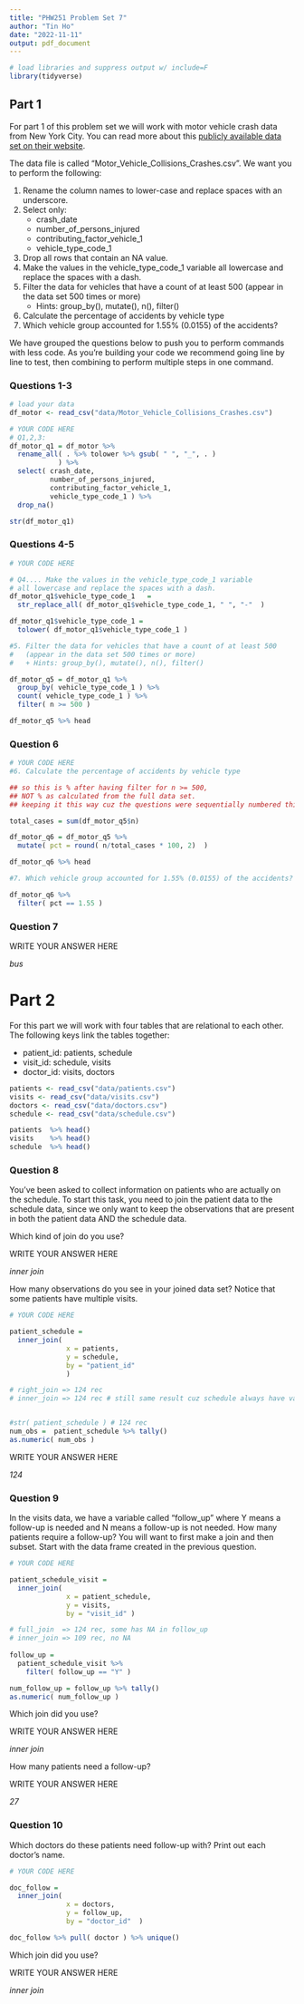 ```yaml
---
title: "PHW251 Problem Set 7"
author: "Tin Ho"
date: "2022-11-11"
output: pdf_document
---
```



```r
# load libraries and suppress output w/ include=F
library(tidyverse)
```

## Part 1

For part 1 of this problem set we will work with motor vehicle crash data from New York City. You can read more about this [publicly available data set on their website](https://data.cityofnewyork.us/Public-Safety/Motor-Vehicle-Collisions-Crashes/h9gi-nx95).

The data file is called "Motor_Vehicle_Collisions_Crashes.csv". We want you to perform the following:

1. Rename the column names to lower-case and replace spaces with an underscore.
2. Select only:
   + crash_date
   + number_of_persons_injured
   + contributing_factor_vehicle_1
   + vehicle_type_code_1
3. Drop all rows that contain an NA value.
4. Make the values in the vehicle_type_code_1 variable all lowercase and replace the spaces with a dash.
5. Filter the data for vehicles that have a count of at least 500 (appear in the data set 500 times or more)
   + Hints: group_by(), mutate(), n(), filter()
6. Calculate the percentage of accidents by vehicle type
7. Which vehicle group accounted for 1.55% (0.0155) of the accidents?

We have grouped the questions below to push you to perform commands with less code. As you're building your code we recommend going line by line to test, then combining to perform multiple steps in one command.

\newpage

### Questions 1-3

```r
# load your data
df_motor <- read_csv("data/Motor_Vehicle_Collisions_Crashes.csv")

```


```r
# YOUR CODE HERE
# Q1,2,3:
df_motor_q1 = df_motor %>%
  rename_all( . %>% tolower %>% gsub( " ", "_", . )  
            ) %>%
  select( crash_date, 
          number_of_persons_injured,
          contributing_factor_vehicle_1,
          vehicle_type_code_1 ) %>%
  drop_na()

str(df_motor_q1)

```

\newpage

### Questions 4-5

```r
# YOUR CODE HERE

# Q4.... Make the values in the vehicle_type_code_1 variable 
# all lowercase and replace the spaces with a dash.
df_motor_q1$vehicle_type_code_1   = 
  str_replace_all( df_motor_q1$vehicle_type_code_1, " ", "-"  ) 

df_motor_q1$vehicle_type_code_1 = 
  tolower( df_motor_q1$vehicle_type_code_1 ) 

#5. Filter the data for vehicles that have a count of at least 500 
#   (appear in the data set 500 times or more)
#   + Hints: group_by(), mutate(), n(), filter()

df_motor_q5 = df_motor_q1 %>%
  group_by( vehicle_type_code_1 ) %>%
  count( vehicle_type_code_1 ) %>%
  filter( n >= 500 )

df_motor_q5 %>% head


```

\newpage

### Question 6

```r
# YOUR CODE HERE
#6. Calculate the percentage of accidents by vehicle type

## so this is % after having filter for n >= 500, 
## NOT % as calculated from the full data set.
## keeping it this way cuz the questions were sequentially numbered this way.

total_cases = sum(df_motor_q5$n)

df_motor_q6 = df_motor_q5 %>% 
  mutate( pct = round( n/total_cases * 100, 2)  )

df_motor_q6 %>% head

#7. Which vehicle group accounted for 1.55% (0.0155) of the accidents?

df_motor_q6 %>% 
  filter( pct == 1.55 )

```

### Question 7

WRITE YOUR ANSWER HERE

_bus_

\newpage

# Part 2

For this part we will work with four tables that are relational to each other. The following keys link the tables together:

* patient_id: patients, schedule
* visit_id: schedule, visits
* doctor_id: visits, doctors

```r
patients <- read_csv("data/patients.csv")
visits <- read_csv("data/visits.csv")
doctors <- read_csv("data/doctors.csv")
schedule <- read_csv("data/schedule.csv")

patients  %>% head()
visits    %>% head()
schedule  %>% head()

```

### Question 8

You've been asked to collect information on patients who are actually on the schedule. To start this task, you need to join the patient data to the schedule data, since we only want to keep the observations that are present in both the patient data AND the schedule data.

Which kind of join do you use?

WRITE YOUR ANSWER HERE

_inner join_

How many observations do you see in your joined data set? Notice that some patients have multiple visits.

```r
# YOUR CODE HERE

patient_schedule = 
  inner_join( 
              x = patients, 
              y = schedule,
              by = "patient_id"
              )

# right_join => 124 rec
# inner_join => 124 rec # still same result cuz schedule always have valid patient_id


#str( patient_schedule ) # 124 rec
num_obs =  patient_schedule %>% tally()
as.numeric( num_obs )

```

WRITE YOUR ANSWER HERE

_124_

\newpage

### Question 9

In the visits data, we have a variable called "follow_up" where Y means
a follow-up is needed and N means a follow-up is not needed. How many patients require a follow-up? 
You will want to first make a join and then subset. Start with the data frame created in the previous question.

```r
# YOUR CODE HERE

patient_schedule_visit =
  inner_join( 
              x = patient_schedule,
              y = visits,
              by = "visit_id" )  

# full_join  => 124 rec, some has NA in follow_up
# inner_join => 109 rec, no NA
  
follow_up = 
  patient_schedule_visit %>%
    filter( follow_up == "Y" ) 

num_follow_up = follow_up %>% tally()
as.numeric( num_follow_up )

```

Which join did you use?

WRITE YOUR ANSWER HERE

_inner join_

How many patients need a follow-up?

WRITE YOUR ANSWER HERE

_27_

\newpage

### Question 10

Which doctors do these patients need follow-up with? Print out each
doctor's name.

```r
# YOUR CODE HERE

doc_follow = 
  inner_join( 
              x = doctors,
              y = follow_up,
              by = "doctor_id"  )

doc_follow %>% pull( doctor ) %>% unique()


```

Which join did you use?

WRITE YOUR ANSWER HERE

_inner join_





